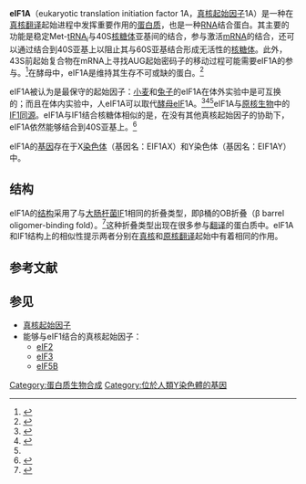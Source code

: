 {{protein
| Name = 真核起始因子1A
| caption = 人类eIF1的溶液结构
| image =  Human eIF1A.jpg
| width = 250px
| HGNCid = 
| Symbol = eIF1A
| AltSymbols =  
| EntrezGene = 	9086
| OMIM = 400014
| RefSeq = NP_004672
| UniProt = O14602
| PDB = 2d7q
| ECnumber =  
| Chromosome = 21
| Arm = 
| Band = 
| LocusSupplementaryData = 
}}
'''eIF1A'''（eukaryotic translation initiation factor 1A，[[真核起始因子|真核起始因子]]1A）是一种在[[真核翻译|真核翻译]]起始进程中发挥重要作用的[[蛋白质|蛋白质]]，也是一种[[RNA|RNA]]结合蛋白。其主要的功能是稳定Met-[[tRNA|tRNA]]<sub>i</sub>与40S[[核糖体|核糖体]]亚基间的结合，参与激活[[mRNA|mRNA]]的结合，还可以通过结合到40S亚基上以阻止其与60S亚基结合形成无活性的[[核糖体|核糖体]]。此外，43S前起始复合物在mRNA上寻找AUG起始密码子的移动过程可能需要eIF1A的参与。<ref>{{en}}{{cite journal en|author=Pestova TV, Borukhov SI, Hellen CU|title=Eukaryotic ribosomes require initiation factors 1 and 1A to locate initiation codons|journal=Nature|year=1998|volume=394|pages=854-9|pmid=9732867}}</ref>在酵母中，eIF1A是维持其生存不可或缺的蛋白。<ref name="wei">{{en}}{{cite journal en|author=Wei CL, Kainuma M, Hershey JW|title=Characterization of yeast translation initiation factor 1A and cloning of its essential gene|journal= J Biol Chem|year=1995|volume=270|pages=22788-94|pmid=7559407}}</ref>

eIF1A被认为是最保守的起始因子：[[小麦|小麦]]和[[兔子|兔子]]的eIF1A在体外实验中是可互换的；而且在体内实验中，人eIF1A可以取代[[酵母|酵母]]eIF1A。<ref>{{en}}{{cite journal en|author=Timmer RT, Lax SR, Hughes DL, Merrick WC, Ravel JM, Browning KS|title=Characterization of wheat germ protein synthesis initiation factor eIF-4C and comparison of eIF-4C from wheat germ and rabbit reticulocytes|journal= J Biol Chem|year=1993|volume=268|issue=33|pages=24863-7|pmid=8227048}}</ref><ref>{{en}}{{cite journal en|author=Dever TE, Wei CL, Benkowski LA, Browning K, Merrick WC, Hershey JW|title=Determination of the amino acid sequence of rabbit, human, and wheat germ protein synthesis factor eIF-4C by cloning and chemical sequencing|journal= J Biol Chem|year=1994|volume=269|pages=3212-8|pmid=8106356}}</ref><ref name="wei"/>eIF1A与[[原核生物|原核生物]]中的[[IF1|IF1]][[同源|同源]]。eIF1A与IF1结合核糖体相似的是，在没有其他真核起始因子的协助下，eIF1A依然能够结合到40S亚基上。<ref>{{en}}{{cite journal en|author=Majumdar R, Bandyopadhyay A, Maitra U|title=Mammalian translation initiation factor eIF1 functions with eIF1A and eIF3 in the formation of a stable 40 S preinitiation complex|journal= J Biol Chem|year=2003|volume=278|pages=6580-7|pmid=12493757}}</ref>

eIF1A的[[基因|基因]]存在于X[[染色体|染色体]]（基因名：EIF1AX）和Y染色体（基因名：EIF1AY）中。

== 结构 ==
eIF1A的[[蛋白质结构|结构]]采用了与[[大肠杆菌|大肠杆菌]]IF1相同的折叠类型，即β桶的OB折叠（β barrel oligomer-binding fold）。<ref>{{en}}{{cite journal en|author=Battiste JL, Pestova TV, Hellen CU, Wagner G|title=The eIF1A solution structure reveals a large RNA-binding surface important for scanning function|journal=Mol Cell|year=2000|volume=5|pages=109-19|pmid=10678173}}</ref>这种折叠类型出现在很多参与[[翻译_(遗传学)|翻译]]的蛋白质中。eIF1A和IF1结构上的相似性提示两者分别在[[真核翻译|真核]]和[[原核翻译|原核翻译]]起始中有着相同的作用。

== 参考文献 ==
{{reflist}}

== 参见 ==
*[[真核起始因子|真核起始因子]]
*能够与eIF1结合的真核起始因子：
**[[eIF2|eIF2]]
**[[eIF3|eIF3]]
**[[eIF5B|eIF5B]]

{{遗传学·翻译}}

[[Category:蛋白质生物合成|Category:蛋白质生物合成]]
[[Category:位於人類Y染色體的基因|Category:位於人類Y染色體的基因]]